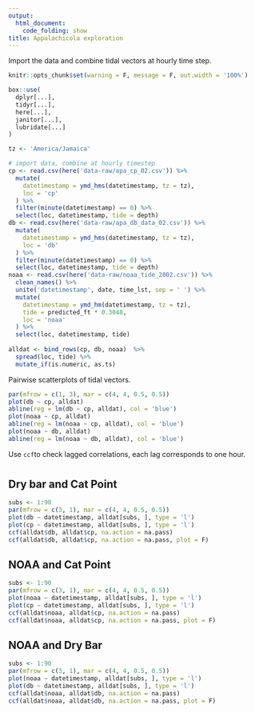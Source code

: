 ```yaml
---
output: 
  html_document:
    code_folding: show
title: Appalachicola exploration
---
```


Import the data and combine tidal vectors at hourly time step. 

```r
knitr::opts_chunk$set(warning = F, message = F, out.width = '100%')

box::use(
  dplyr[...], 
  tidyr[...],
  here[...], 
  janitor[...], 
  lubridate[...]
)

tz <- 'America/Jamaica'

# import data, combine at hourly timestep
cp <- read.csv(here('data-raw/apa_cp_02.csv')) %>% 
  mutate(
    datetimestamp = ymd_hms(datetimestamp, tz = tz), 
    loc = 'cp'
  ) %>% 
  filter(minute(datetimestamp) == 0) %>% 
  select(loc, datetimestamp, tide = depth)
db <- read.csv(here('data-raw/apa_db_data_02.csv')) %>% 
  mutate(
    datetimestamp = ymd_hms(datetimestamp, tz = tz), 
    loc = 'db'
  ) %>% 
  filter(minute(datetimestamp) == 0) %>% 
  select(loc, datetimestamp, tide = depth)
noaa <- read.csv(here('data-raw/noaa_tide_2002.csv')) %>% 
  clean_names() %>% 
  unite('datetimestamp', date, time_lst, sep = ' ') %>% 
  mutate(
    datetimestamp = ymd_hm(datetimestamp, tz = tz), 
    tide = predicted_ft * 0.3048, 
    loc = 'noaa'
  ) %>% 
  select(loc, datetimestamp, tide)
                    
alldat <- bind_rows(cp, db, noaa)  %>% 
  spread(loc, tide) %>% 
  mutate_if(is.numeric, as.ts)
```

Pairwise scatterplots of tidal vectors.

```r
par(mfrow = c(1, 3), mar = c(4, 4, 0.5, 0.5))
plot(db ~ cp, alldat)
abline(reg = lm(db ~ cp, alldat), col = 'blue')
plot(noaa ~ cp, alldat)
abline(reg = lm(noaa ~ cp, alldat), col = 'blue')
plot(noaa ~ db, alldat)
abline(reg = lm(noaa ~ db, alldat), col = 'blue')
```

Use `ccf`to check lagged correlations, each lag corresponds to one hour.  

# {.tabset .tabset-pills}

## Dry bar and Cat Point

```r
subs <- 1:90
par(mfrow = c(3, 1), mar = c(4, 4, 0.5, 0.5))
plot(db ~ datetimestamp, alldat[subs, ], type = 'l')
plot(cp ~ datetimestamp, alldat[subs, ], type = 'l')
ccf(alldat$db, alldat$cp, na.action = na.pass)
ccf(alldat$db, alldat$cp, na.action = na.pass, plot = F)
```

## NOAA and Cat Point

```r
subs <- 1:90
par(mfrow = c(3, 1), mar = c(4, 4, 0.5, 0.5))
plot(noaa ~ datetimestamp, alldat[subs, ], type = 'l')
plot(cp ~ datetimestamp, alldat[subs, ], type = 'l')
ccf(alldat$noaa, alldat$cp, na.action = na.pass)
ccf(alldat$noaa, alldat$cp, na.action = na.pass, plot = F)
```

## NOAA and Dry Bar

```r
subs <- 1:90
par(mfrow = c(3, 1), mar = c(4, 4, 0.5, 0.5))
plot(noaa ~ datetimestamp, alldat[subs, ], type = 'l')
plot(db ~ datetimestamp, alldat[subs, ], type = 'l')
ccf(alldat$noaa, alldat$db, na.action = na.pass)
ccf(alldat$noaa, alldat$db, na.action = na.pass, plot = F)
```
